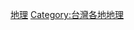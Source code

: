 {{Catnav|頁面分類|地理|...|亞洲地理|東亞地理|台灣地理|台灣各地地理}}
{{Catnav|頁面分類|地理|...|島嶼|太平洋島嶼|台灣|台灣地理|台灣各地地理}}
{{Catnav|頁面分類|地理|...|各國地理|中華民國地理|中華民國行政區劃|中華民國各省行政區劃|臺灣行政區劃|花蓮縣}}
{{臺灣行政區劃分類導航|地理}}

[[Category:花蓮縣|地理]]
[[Category:台灣各地地理|Category:台灣各地地理]]